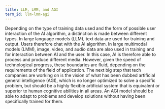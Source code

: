 ```yaml
---
title: LLM, LMM, and AGI
term_id: llm-lmm-agi
---
```


Depending on the type of training data used and the form of possible user interaction of the AI algorithm, a distinction is made between different types. In large language models (LLM), text data are used for training and output. Users therefore chat with the AI algorithm. In large multimodal models (LMM), image, video, and audio data are also used in training and for interaction between AI and the user. In this case, AI is therefore able to process and produce different media. However, given the speed of technological progress, these boundaries are fluid, depending on the requirements of the field of application. The next big step that tech companies are working on is the vision of what has been dubbed artificial general intelligence (AGI), which is no longer optimized to solve a specific problem, but should be a highly flexible artificial system that is equivalent or superior to human cognitive abilities in all areas. An AGI model should be able to adapt to problems and develop solutions without having been specifically trained for them.
